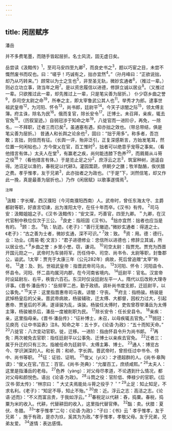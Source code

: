```yaml
---
---
---
```

title: 闲居赋序
---



潘岳

并不多费笔墨，而随手皆起层折。名士风流，固无虚日矣。

岳尝读《汲黯传》<sup>1</sup>，至司马安四至九卿<sup>2</sup>，而良史书之<sup>3</sup>，题以巧宦之目，未尝不慨然废书而叹也。曰：“嗟乎！巧诚有之，拙亦宜然<sup>4</sup>。”（孙月峰曰：“正欲说拙，却乃从巧转来。”）顾常以为士之生也<sup>5</sup>，非至圣无轨，微妙玄通者<sup>6</sup>，（推过一辈。）则必立功立事，效当年之用<sup>7</sup>。是以资忠履信以进德，修辞立诚以居业<sup>8</sup>。（又推过一辈。只欲推过此一辈，却先推过上一辈，只是笔尖善为层折。）
仆少窃乡曲之誉<sup>9</sup>，忝司空太尉之命<sup>19</sup>，所奉之主，即太宰鲁武公其人也<sup>11</sup>。举秀才为郎。逮事世祖武皇帝<sup>12</sup>，为河阳、怀令<sup>13</sup>，尚书郎，廷尉平<sup>14</sup>。今天子谅闇之际<sup>15</sup>，领太傅主簿。府主诛，除名为民<sup>16</sup>。俄而复官，除长安令<sup>17</sup>。迁博士。未召拜，亲疾，辄去官免<sup>18</sup>。（历叙室迹。）自弱冠涉于知命之年<sup>19</sup>，八徙官而一进阶＠，再免，一除名，一不拜职，迁者三而已矣<sup>2</sup>。虽通塞有遇，抑亦拙之效也。（带总带结，俱是笔尖善为层折。）
昔通人和长舆之论余也<sup>2</sup>，固曰：“拙于用多”。称多者，吾岂敢；言拙，则信而有征。（长舆一评，殆非泛引，正复深感斯言，方始发笔耳，然位置一何闲帖也。）方今俊乂在官，百工惟时<sup>5</sup>，拙者可以绝意乎宠辱之事矣。（看他措言有体。）太夫人在堂<sup>5</sup>，有赢老之疾，尚何能违膝下色养<sup>20</sup>，而屑屑从斗筲之役<sup>18</sup>？（看他措言有体。）于是览止足之分<sup>2</sup>，庶浮云之志<sup>3</sup>，筑室种树，逍遥自得。池沼足以渔钓，春税足以代耕3。灌园鬻蔬，供朝夕之膳；牧羊酤酪，俟伏腊之费。孝乎惟孝，友于兄弟<sup>3</sup>，此亦拙者之为政也。（“于是”下，浏然信笔，却又作此一挽，真是最善为层折也。）乃作《闲居赋》以歌事遂情焉<sup>3</sup>。

<sup>注释</sup>

<sup>1</sup>汲黯：字长耀，西汉濮阳（今河南濮阳西南）人。武帝时，曾任东海太守、主爵都尉等职，好直言切谏，出为淮阳太守，在任十年而卒。《汉书》有传。
<sup>2</sup>司马安：汲黯姐姐之子。《汉书·汲黯传》：“安文深，巧善官，四至九卿。＂九卿，在汉代官制中秩位仅次于三公。
<sup>3</sup>良史：指班固《汉书》。
<sup>4</sup>拙亦宜然：拙者也应当是有的。
<sup>5</sup>顾：念。
<sup>6</sup>轨：轨迹。《老子》：“善行无辙迹。”微妙玄通者：得道之士。《老子》：“古之善为士者，微妙玄通，深不可识。”
<sup>7</sup>效：致。
<sup>8</sup>资：用。德：德行。业：功业。《周易·乾·文言》：“君子进德修业：忠信所以进德也；修辞立其诚，所以居业也。”
<sup>9</sup>乡曲之誉：乡里小誉。窃，谦词。
<sup>10</sup>司空太尉：指贾充。贾充为西晋开国元勋之一，武帝时为车骑将军，历任侍中、司空、尚书令、太尉等职，封鲁郡公，谥武。1太宰：贾充于太康三年（公元282年）病故，死后曾追赠“太宰”称号。
<sup>12</sup>逮：及、到。世祖武皇帝：指晋武帝司马炎。
<sup>13</sup>3河阳、怀令：河阳县令、怀县令。河阳、怀二县均属河内郡，在今河南省境内。
<sup>14</sup>廷尉平：官名。汉宣帝时设延尉左、右平，秩皆六百石。东汉时仅设廷尉左平一人。隋代以后改称大理寺评事。《晋书·潘岳传》：“岳频宰二邑，勤于政绩。调补尚书度支郎，迁廷尉平，以公事免。”
<sup>15</sup>天子：这里指晋惠帝司马衷。谅闇：守丧。
<sup>16</sup>府主：指杨骏。杨骏是武悼杨皇后的父亲。晋武帝病故，杨骏辅玫，迁太傅、大都督，因权力过大，引起惠帝、贾皇后的不满，遂诬骏为乱，诛骏。杨骏任太傅时，吏佐曾荐举潘岳为太傅主簿，杨骏被杀后，潘岳一度被削职为民。
<sup>17</sup>除长安令：任长安县令。
<sup>18</sup>亲疾：亲，这里指母亲。《晋书·潘岳传》：“征补博士，未召，以母疾辄去官免。”
<sup>19</sup>弱冠：见庾亮《让中书监表》注8。知命之年：五十岁。《论语·为政》：“五十而知天命。”
<sup>20</sup>八徙官：八次变动官职。徙，迁移。一进阶：指由怀县令升为尚书郞。
<sup>21</sup>再免：两次被免去官职：指任廷尉平以公事免、迁博士以亲疾去官免。
<sup>22</sup>迁者三：属于升迁的只有三次。指被任命为廷尉平、太傅主筹、博士。
<sup>23</sup>通人：博览古今、学识渊深的人。和长
舆：和峤，字长舆。晋武帝时，曾担任过中书令、侍中、尚书等职。
<sup>24</sup>征：证验、证明。
<sup>25</sup>俊乂（yì义）：才德超群的人。《尚书·皋陶谟》：“俊乂在官。”百工：百官。《尚书·尧典》：“允厘百工，庶绩咸熙。”
<sup>26</sup>太夫人：这里是指潘岳的老母。
<sup>27</sup>色养（yàng）：对父母尽孝道，不论遇到什么情况，都对父母和颜悦色。语出《论语·为政》。
<sup>28</sup>斗筒之役：官阶低、俸禄少的官职。《后汉书·郭太传》：“林宗曰：＂大丈夫焉能处斗筲之役乎？＇”
<sup>29</sup>止足：知止知足，不求名利。《老子》：“知足不辱，知止不殆。”
<sup>30</sup>庶：近。浮云之志：高洁之志。《论语·述而》：“不义而富且贵，于我如浮云。”
<sup>31</sup>春税足以代耕：舂，捣粟。春税，捣粟为米的收入。代耕，代替耕田的收入，这里指代替官俸。
<sup>32</sup>酤：卖。伏腊：夏伏、冬腊。
<sup>33</sup>“孝乎惟孝”二句：《论语·为政》：“子曰：《书》云＇孝乎惟孝，友于兄弟＇，施于有政，是亦为玖，奚其为为政。”孝乎惟孝，孝敬父母。友于兄弟，兄弟友爱。
<sup>34</sup>遂情：表达感情。
